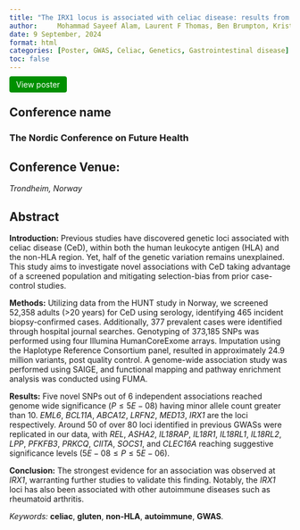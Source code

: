 ```yaml
---
title: "The IRX1 locus is associated with celiac disease: results from a screened population-based cohort, the HUNT study."
author: 	Mohammad Sayeef Alam, Laurent F Thomas, Ben Brumpton, Kristian Hveem, Knut E A Lundin, Sebo Withoff, Iris H Jonkers, Ludvig M Sollid, Rebecka Hjort, Eivind Ness Jensen
date: 9 September, 2024
format: html
categories: [Poster, GWAS, Celiac, Genetics, Gastrointestinal disease]
toc: false
---
```


<a href="files/NCFH2024_Poster.pdf" target="_blank" style="background-color: #009000; color: white; padding: 6px 12px; text-decoration: none; border-radius: 4px;"> View poster </a>

## Conference name

### The Nordic Conference on Future Health

## Conference Venue:

*Trondheim, Norway*

## Abstract

**Introduction:** Previous studies have discovered genetic loci associated with celiac disease (CeD), within both the human leukocyte antigen (HLA) and the non-HLA region. Yet, half of the genetic variation remains unexplained. This study aims to investigate novel associations with CeD taking advantage of a screened population and mitigating selection-bias from prior case-control studies. 

**Methods:** Utilizing data from the HUNT study in Norway, we screened 52,358 adults (>20 years) for CeD using serology, identifying 465 incident biopsy-confirmed cases. Additionally, 377 prevalent cases were identified through hospital journal searches. Genotyping of 373,185 SNPs was performed using four Illumina HumanCoreExome arrays. Imputation using the Haplotype Reference Consortium panel, resulted in approximately 24.9 million variants, post quality control. A genome-wide association study was performed using SAIGE, and functional mapping and pathway enrichment analysis was conducted using FUMA.

**Results:** Five novel SNPs out of 6 independent associations reached genome wide significance ($P≤5E-08$)  having minor allele count greater than 10. *EML6*, *BCL11A*, *ABCA12*, *LRFN2*, *MED13*, *IRX1* are the loci respectively. Around 50 of over 80 loci identified in previous GWASs were replicated in our data, with *REL*, *ASHA2*, *IL18RAP*, *IL18R1*, *IL18RL1*, *IL18RL2*, *LPP*, *PFKFB3*, *PRKCQ*, *CIITA*, *SOCS1*, and *CLEC16A* reaching suggestive significance levels ($5E-08≤P≤5E-06$).

**Conclusion:** The strongest evidence for an association was observed at *IRX1*, warranting further studies to validate this finding. Notably, the *IRX1* loci has also been associated with other autoimmune diseases such as rheumatoid arthritis.

*Keywords:* **celiac**, **gluten**, **non-HLA**, **autoimmune**, **GWAS**.

